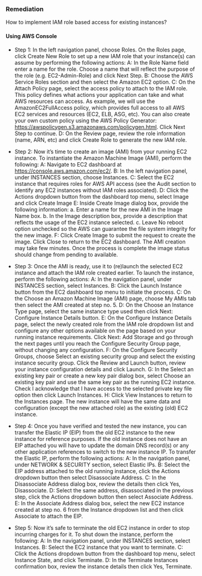 ### Remediation

How to implement IAM role based access for existing instances?

#### Using AWS Console

- Step 1: In the left navigation panel, choose Roles. On the Roles page, click Create New Role to set up a new IAM role that your instance(s) can assume by performing the following actions:
  A: In the Role Name field enter a name for the role. Choose a name that will reflect the purpose of the role (e.g. EC2-Admin-Role) and click Next Step.
  B: Choose the AWS Service Roles section and then select the Amazon EC2 option.
  C: On the Attach Policy page, select the access policy to attach to the IAM role. This policy defines what actions your application can take and what AWS resources can access. As example, we will use the AmazonEC2FullAccess policy, which provides full access to all AWS EC2 services and resources (EC2, ELB, ASG, etc). You can also create your own custom policy using the AWS Policy Generator:
  https://awspolicygen.s3.amazonaws.com/policygen.html. Click Next Step to continue.
  D: On the Review page, review the role information (name, ARN, etc) and click Create Role to generate the new IAM role.

- Step 2: Now it’s time to create an image (AMI) from your running EC2 instance. To instantiate the Amazon Machine Image (AMI), perform the following:
  A: Navigate to EC2 dashboard at https://console.aws.amazon.com/ec2/.
  B: In the left navigation panel, under INSTANCES section, choose Instances.
  C: Select the EC2 instance that requires roles for AWS API access (see the Audit section to identify any EC2 instances without IAM roles associated).
  D: Click the Actions dropdown button from the dashboard top menu, select Image and click Create Image
  E: Inside Create Image dialog box, provide the following information:
  a. Enter a name for the new AMI in the Image Name box.
  b. In the Image description box, provide a description that reflects the usage of the EC2 instance selected.
  c. Leave No reboot option unchecked so the AWS can guarantee the file system integrity for the new image.
  F: Click Create Image to submit the request to create the image. Click Close to return to the EC2 dashboard. The AMI creation may take few minutes. Once the process is complete the image status should change from pending to available.

- Step 3: Once the AMI is ready, use it to (re)launch the selected EC2 instance and attach the IAM role created earlier. To launch the instance, perform the following actions:
  A: In the navigation panel, under INSTANCES section, select Instances.
  B: Click the Launch Instance button from the EC2 dashboard top menu to initiate the process.
  C: On the Choose an Amazon Machine Image (AMI) page, choose My AMIs tab then select the AMI created at step no. 5.
  D: On the Choose an Instance Type page, select the same instance type used then click Next: Configure Instance Details button.
  E: On the Configure Instance Details page, select the newly created role from the IAM role dropdown list and configure any other options available on the page based on your running instance requirements. Click Next: Add Storage and go through the next pages until you reach the Configure Security Group page, without changing any configuration.
  F: On the Configure Security Groups, choose Select an existing security group and select the existing instance security group. Click the Review and Launch button, review your instance configuration details and click Launch.
  G: In the Select an existing key pair or create a new key pair dialog box, select Choose an existing key pair and use the same key pair as the running EC2 instance. Check I acknowledge that I have access to the selected private key file option then click Launch Instances.
  H: Click View Instances to return to the Instances page. The new instance will have the same data and configuration (except the new attached role) as the existing (old) EC2 instance.

- Step 4: Once you have verified and tested the new instance, you can transfer the Elastic IP (EIP) from the old EC2 instance to the new instance for reference purposes. If the old instance does not have an EIP attached you will have to update the domain DNS record(s) or any other application references to switch to the new instance IP. To transfer the Elastic IP, perform the following actions:
  A: In the navigation panel, under NETWORK & SECURITY section, select Elastic IPs.
  B: Select the EIP address attached to the old running instance, click the Actions dropdown button then select Disassociate Address.
  C: In the Disassociate Address dialog box, review the details then click Yes, Disassociate.
  D: Select the same address, disassociated in the previous step, click the Actions dropdown button then select Associate Address.
  E: In the Associate Address dialog box, select the new EC2 instance created at step no. 6 from the Instance dropdown list and then click Associate to attach the EIP.

- Step 5: Now it’s safe to terminate the old EC2 instance in order to stop incurring charges for it. To shut down the instance, perform the following:
  A: In the navigation panel, under INSTANCES section, select Instances.
  B: Select the EC2 instance that you want to terminate.
  C: Click the Actions dropdown button from the dashboard top menu, select Instance State, and click Terminate.
  D: In the Terminate Instances confirmation box, review the instance details then click Yes, Terminate.
